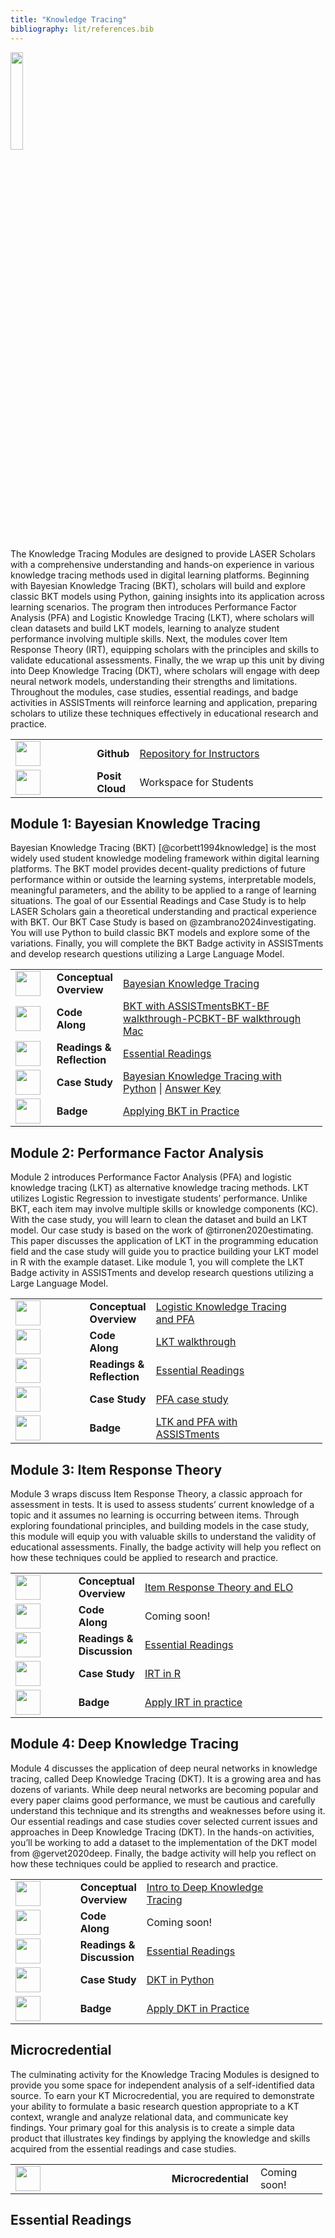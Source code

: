 ```yaml
---
title: "Knowledge Tracing"
bibliography: lit/references.bib
---
```


![](images/kt-micro.png){width="20%"}

The Knowledge Tracing Modules are designed to provide LASER Scholars with a comprehensive understanding and hands-on experience in various knowledge tracing methods used in digital learning platforms. Beginning with Bayesian Knowledge Tracing (BKT), scholars will build and explore classic BKT models using Python, gaining insights into its application across learning scenarios. The program then introduces Performance Factor Analysis (PFA) and Logistic Knowledge Tracing (LKT), where scholars will clean datasets and build LKT models, learning to analyze student performance involving multiple skills. Next, the modules cover Item Response Theory (IRT), equipping scholars with the principles and skills to validate educational assessments. Finally, the we wrap up this unit by diving into Deep Knowledge Tracing (DKT), where scholars will engage with deep neural network models, understanding their strengths and limitations. Throughout the modules, case studies, essential readings, and badge activities in ASSISTments will reinforce learning and application, preparing scholars to utilize these techniques effectively in educational research and practice.

+------------------------------------+-----------------+------------------------------------------------------------------------------------+
| ![](images/github.png){width="40"} | **Github\       | [Repository for Instructors](https://github.com/laser-institute/knowledge-tracing) |
|                                    | **              |                                                                                    |
+------------------------------------+-----------------+------------------------------------------------------------------------------------+
| ![](images/posit.png){width="40"}  | **Posit Cloud** | Workspace for Students                                                             |
+------------------------------------+-----------------+------------------------------------------------------------------------------------+

## Module 1: Bayesian Knowledge Tracing

Bayesian Knowledge Tracing (BKT) [@corbett1994knowledge] is the most widely used student knowledge modeling framework within digital learning platforms. The BKT model provides decent-quality predictions of future performance within or outside the learning systems, interpretable models, meaningful parameters, and the ability to be applied to a range of learning situations. The goal of our Essential Readings and Case Study is to help LASER Scholars gain a theoretical understanding and practical experience with BKT. Our BKT Case Study is based on @zambrano2024investigating. You will use Python to build classic BKT models and explore some of the variations. Finally, you will complete the BKT Badge activity in ASSISTments and develop research questions utilizing a Large Language Model.

+-------------------------------------------------+----------------+--------------------------------------------------------------------------------------------------------------------------------------------------------------------------------------------------------------------------------------------------+---------------------+
| ![](images/conceptual-overview.png){width="40"} | **Conceptual\  | [Bayesian Knowledge Tracing](https://laser-institute.github.io/knowledge-tracing/module-1/kt-1-conceptual-overview.html#/title-slide)                                                                                                            |                     |
|                                                 | Overview**     |                                                                                                                                                                                                                                                  |                     |
+-------------------------------------------------+----------------+--------------------------------------------------------------------------------------------------------------------------------------------------------------------------------------------------------------------------------------------------+---------------------+
| ![](images/code-along.png){width="40"}          | **Code Along** | [BKT with ASSISTments](https://www.assistments.org/account/login)[BKT-BF walkthrough-PC](https://yilinliu.quarto.pub/module-1-bkt-bf-walkthrough-windows/)[BKT-BF walkthrough Mac](https://yilinliu.quarto.pub/module-1-bkt-bf-walkthrough-mac/) |                     |
+-------------------------------------------------+----------------+--------------------------------------------------------------------------------------------------------------------------------------------------------------------------------------------------------------------------------------------------+---------------------+
| ![](images/reading.png){width="40"}             | **Readings &\  | [Essential Readings](https://yilinliu.quarto.pub/kt-introduction/#/references)                                                                                                                                                                   |                     |
|                                                 | Reflection**   |                                                                                                                                                                                                                                                  |                     |
+-------------------------------------------------+----------------+--------------------------------------------------------------------------------------------------------------------------------------------------------------------------------------------------------------------------------------------------+---------------------+
| ![](images/case-study.png){width="40"}          | **Case Study** | [Bayesian Knowledge Tracing with Python](https://posit.cloud/spaces/493094/join?access_code=qjsumVzA0HZYgrxOSizVbVPmDs7iHYS32yUQaqDe) \| [Answer Key](https://yilinl.quarto.pub/intro-to-bkt/)                                                   |                     |
+-------------------------------------------------+----------------+--------------------------------------------------------------------------------------------------------------------------------------------------------------------------------------------------------------------------------------------------+---------------------+
| ![](images/kt-badge-1.png){width="40"}          | **Badge**      | [Applying BKT in Practice](https://yilinliu.quarto.pub/module-1-applying-bkt-in-practice/)                                                                                                                                                       |                     |
+-------------------------------------------------+----------------+--------------------------------------------------------------------------------------------------------------------------------------------------------------------------------------------------------------------------------------------------+---------------------+

## Module 2: Performance Factor Analysis

Module 2 introduces Performance Factor Analysis (PFA) and logistic knowledge tracing (LKT) as alternative knowledge tracing methods. LKT utilizes Logistic Regression to investigate students’ performance. Unlike BKT, each item may involve multiple skills or knowledge components (KC). With the case study, you will learn to clean the dataset and build an LKT model. Our case study is based on the work of @tirronen2020estimating. This paper discusses the application of LKT in the programming education field and the case study will guide you to practice building your LKT model in R with the example dataset. Like module 1, you will complete the LKT Badge activity in ASSISTments and develop research questions utilizing a Large Language Model.

+------------------------------------------+----------------+-----------------------------------------------------------------------------------+-------------+
| ![](images/presentation.png){width="40"} | **Conceptual\  | [Logistic Knowledge Tracing and PFA](https://yilinl.quarto.pub/pfa/#/title-slide) |             |
|                                          | Overview**     |                                                                                   |             |
+------------------------------------------+----------------+-----------------------------------------------------------------------------------+-------------+
| ![](images/code-along.png){width="40"}   | **Code Along** | [LKT walkthrough](https://yilinliu.quarto.pub/module-2-lkt-walkthrough/)          |             |
+------------------------------------------+----------------+-----------------------------------------------------------------------------------+-------------+
| ![](images/reading.png){width="40"}      | **Readings &\  | [Essential Readings](https://yilinliu.quarto.pub/kt-introduction/#/references)    |             |
|                                          | Reflection**   |                                                                                   |             |
+------------------------------------------+----------------+-----------------------------------------------------------------------------------+-------------+
| ![](images/case-study.png){width="40"}   | **Case Study** | [PFA case study](https://yilinliu.quarto.pub/module-2-case-study/)                |             |
+------------------------------------------+----------------+-----------------------------------------------------------------------------------+-------------+
| ![](images/kt-badge-2.png){width="40"}   | **Badge**      | [LTK and PFA with ASSISTments](https://www.assistments.org/account/login)         |             |
+------------------------------------------+----------------+-----------------------------------------------------------------------------------+-------------+

## Module 3: Item Response Theory

Module 3 wraps discuss Item Response Theory, a classic approach for assessment in tests. It is used to assess students’ current knowledge of a topic and it assumes no learning is occurring between items. Through exploring foundational principles, and building models in the case study, this module will equip you with valuable skills to understand the validity of educational assessments. Finally, the badge activity will help you reflect on how these techniques could be applied to research and practice.

+------------------------------------------+----------------+-----------------------------------------------------------------------------------------------------------------+------------+
| ![](images/presentation.png){width="40"} | **Conceptual\  | [Item Response Theory and ELO](https://yilinliu.quarto.pub/module-3-item-response-theory-and-elo/#/title-slide) |            |
|                                          | Overview**     |                                                                                                                 |            |
+------------------------------------------+----------------+-----------------------------------------------------------------------------------------------------------------+------------+
| ![](images/code-along.png){width="40"}   | **Code Along** | Coming soon!                                                                                                    |            |
+------------------------------------------+----------------+-----------------------------------------------------------------------------------------------------------------+------------+
| ![](images/reading.png){width="40"}      | **Readings &\  | [Essential Readings](https://yilinliu.quarto.pub/kt-introduction/#/references)                                  |            |
|                                          | Discussion**   |                                                                                                                 |            |
+------------------------------------------+----------------+-----------------------------------------------------------------------------------------------------------------+------------+
| ![](images/case-study.png){width="40"}   | **Case Study** | [IRT in R](https://yilinliu.quarto.pub/module-3-case-study/)                                                    |            |
+------------------------------------------+----------------+-----------------------------------------------------------------------------------------------------------------+------------+
| ![](images/kt-badge-3.png){width="40"}   | **Badge**      | [Apply IRT in practice](https://yilinliu.quarto.pub/module-3-applying-irt-in-practice/)                         |            |
+------------------------------------------+----------------+-----------------------------------------------------------------------------------------------------------------+------------+

## Module 4: Deep Knowledge Tracing

Module 4 discusses the application of deep neural networks in knowledge tracing, called Deep Knowledge Tracing (DKT). It is a growing area and has dozens of variants. While deep neural networks are becoming popular and every paper claims good performance, we must be cautious and carefully understand this technique and its strengths and weaknesses before using it. Our essential readings and case studies cover selected current issues and approaches in Deep Knowledge Tracing (DKT). In the hands-on activities, you'll be working to add a dataset to the implementation of the DKT model from @gervet2020deep. Finally, the badge activity will help you reflect on how these techniques could be applied to research and practice.

+------------------------------------------+----------------+------------------------------------------------------------------------------------------------------------+------------+
| ![](images/presentation.png){width="40"} | **Conceptual\  | [Intro to Deep Knowledge Tracing](https://yilinl.quarto.pub/module-4-deep-knowledge-tracing/#/title-slide) |            |
|                                          | Overview**     |                                                                                                            |            |
+------------------------------------------+----------------+------------------------------------------------------------------------------------------------------------+------------+
| ![](images/code-along.png){width="40"}   | **Code Along** | Coming soon!                                                                                               |            |
+------------------------------------------+----------------+------------------------------------------------------------------------------------------------------------+------------+
| ![](images/reading.png){width="40"}      | **Readings &\  | [Essential Readings](https://yilinliu.quarto.pub/kt-introduction/#/references)                             |            |
|                                          | Discussion**   |                                                                                                            |            |
+------------------------------------------+----------------+------------------------------------------------------------------------------------------------------------+------------+
| ![](images/case-study.png){width="40"}   | **Case Study** | [DKT in Python](https://yilinliu.quarto.pub/kt-4-case-study/)                                              |            |
+------------------------------------------+----------------+------------------------------------------------------------------------------------------------------------+------------+
| ![](images/kt-badge-4.png){width="40"}   | **Badge**      | [Apply DKT in Practice](https://yilinliu.quarto.pub/module-4-apply-dkt-in-researchpractice/)               |            |
+------------------------------------------+----------------+------------------------------------------------------------------------------------------------------------+------------+

## Microcredential

The culminating activity for the Knowledge Tracing Modules is designed to provide you some space for independent analysis of a self-identified data source. To earn your KT Microcredential, you are required to demonstrate your ability to formulate a basic research question appropriate to a KT context, wrangle and analyze relational data, and communicate key findings. Your primary goal for this analysis is to create a simple data product that illustrates key findings by applying the knowledge and skills acquired from the essential readings and case studies.

+--------------------------------------+---------------------+----------------+
| ![](images/kt-micro.png){width="40"} | **Microcredential** | Coming soon!   |
+--------------------------------------+---------------------+----------------+

## Essential Readings
